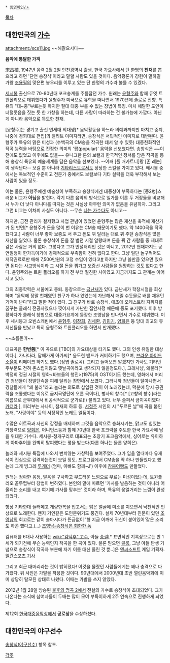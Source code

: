  * [[동명이인/ㅅ]]

[[목차]]
== 대한민국의 [[가수]] ==
attachment:/scs11.jpg
~~해맑으시다~~

'''음악에 통달한 가객'''

宋昌植, [[1947년]] 음력 [[2월 2일]] [[인천광역시]] 출생. 한국 가요사에서 단 한명의 '''천재'''를 뽑으라고 하면 '단연 송창식'이라고 말할 사람도 있을 것이다. 음악평론가 강헌이 말하길 가왕 [[조용필]]의 맞은편 봉우리를 이루고 있는 단 한명의 가수라 불를 수 있겠다.  

[[세시봉]] 출신으로 70-80년대 포크송계를 주름잡던 가수. 원래는 [[윤형주]]와 함께 듀엣 트윈폴리오로 데뷔했다가 윤형주가 미국으로 유학을 떠나면서 1970년에 솔로로 전향. 특유의 "대~충"부르는듯 하지만 절대 대충 부를 수 없는 창법이 특징. 마치 해탈한 도인이 너털웃음을 짓는 듯 한 가창을 하는데, 다른 사람이 따라하는 건 불가능에 가깝다. 아닌게 아니라 음악으로 득도한 천재. 

[윤형주]는 경기고 출신 연세대 의대생[* 음악활동을 하느라 의예과까지만 마치고 중퇴, 나중에 경희대로 편입]의 엘리트 이미지라면, 송창식은 서민적인 이미지로 대변된다. 윤형주가 특유의 맑은 미성과 (수백곡의 CM송을 작곡한 데서 알 수 있듯) 대중친화적인 작곡 능력을 바탕으로 진정한 의미의 '팝(popular)' 음악을 선보였다면. 송창식은 ~~이전에도 없었고 이후에도 없을~~ 유니크한 톤의 보컬과 한국적인 정서를 담은 작곡을 통해 송창식 특유의 예술세계를 담은 음악을 선보였다. --어째 [폴 매카트니]랑 [존 레논]이 생각난다--
보컬 뿐 아니라 [[기타리스트]]로서도 상당한 스킬을 가지고 있다. 쎄시봉 중에서는 독보적인 수준이고 전문가 중에서도 보컬보다 기타 실력을 더욱 부각해서 보는 사람이 있을 정도.

이는 물론, 윤형주에겐 예술성이 부족하고 송창식에겐 대중성이 부족하다는 [중2병]스러운 비교가 '''아님'''을 밝힌다. 각기 다른 음악의 방식으로 일가를 이룬 두 거장들을 비교해서 누가 더 낫다 아니다를 따지는 것은 사실상 아무런 의미가 없음을 유념하자. 그리고 그런 비교는 어차피 사실도 아니다. --무슨 [[나는 가수다]]도 아니고--

하지만, 금전 관리가 철저했고 사업 관념이 있었던 윤형주는 많은 재산을 축적해 재산가가 된 반면[* 윤형주가 돈을 많이 번 이유는 CM송 때문이기도 했다. 약 1400곡을 작곡했다고.] 사람이 너무 좋아 보증도 서 주고 돈도 꿔 달라는 대로 꿔 주던 송창식은 많은 재산을 잃었다. 물론 송창식이 돈을 잘 벌던 시절 알랑대며 돈을 꿔 간 사람들 중 제대로 갚은 사람은 거의 없다. 그렇다고 그가 빈털터리인 것은 아니고, 2012년 현재까지도 공연일정이 한가득이기에 경제적으로 부족함이 전혀 없다고 한다. 그냥 일단 놀구먹어도 저작권료로만 매해 7,500만원의 고정 수입이 있다고[http://news.chosun.com/site/data/html_dir/2011/02/18/2011021801338.html #] 하지만 그냥 쓸만큼 있으면 있으면 된다는 사고방식이라 그 시절 돈을 꿔가고 보증선 사람들을 원망하는 것도 없다고 한다. 윤형주와는 트윈 폴리오를 하기 전 부터 절친한 사이였고 지금까지도 그 관계는 이어지고 있다. 

그의 최종학력은 서울예고 중퇴. 동창으로는 [[금난새]]가 있다. 금난새가 학창시절을 회상하며 "음악에 정말 천재였던 친구가 하나 있었는데 가난해서 매일 수돗물로 배를 채우던 기억이 난다"라고 말한 적이 있다. 그 친구가 바로 송창식. 애초에 오케스트라 지휘자를 꿈꾸는 클래식 전공자였으나 찢어지게 가난한 집안사정 때문에 중도 포기했다. 이후 방황하다가 클래식 창법으로 대중가요계에 등장한 조영남을 만나면서 가수로 데뷔했다. 이후 세시봉과 오빈스캐빈에서 [[윤형주]], [[이장희]], [[김세환]], [[김민기]], [[양희은]] 등 당대 최고의 뮤지션들을 만났고 특히 윤형주와 트윈폴리오를 하면서 만개했다. 

{{{#!html 
<object width="560" height="315"><param name="movie" value="http://www.youtube.com/v/51UmqASIGhM?hl=en_US&amp;version=3"></param><param name="allowFullScreen" value="true"></param><param name="allowscriptaccess" value="always"></param><embed src="http://www.youtube.com/v/51UmqASIGhM?hl=en_US&amp;version=3" type="application/x-shockwave-flash" width="560" height="315" allowscriptaccess="always" allowfullscreen="true"></embed></object> }}}
~~소름돋긔~~

대표곡은 '''한번쯤'''[* 이 곡으로 [TBC]의 가요대상을 타기도 했다. 그의 인생 유일한 대상이다.], 가나다라, 담배가게 아가씨[* 윤도현 밴드가 커버하기도 했으며, [[브라운 아이드 소울]]이 리메이크 하기도 했다.(정엽 솔로곡). 그리고 들어보면 알겠지만 가사도 기타반주부분도 전혀 촌스럽지않고 옛날곡이라고 생각되지 않을정도다.], 고래사냥, 왜불러[* 박정희 정권 시절의 영화<바보들의 행진>(1975)의 OST이기도 했는데, 영화에서 머리 긴 청년들이 장발단속을 피해 달리는 장면에서 쓰였다. 그러니까 청년들이 달아나면서 경찰들에게 "왜 불러"라고 놀리는 의도로 삽입된 것이 이 노래였는데, 덕분에 당시 공권력을 조롱했다는 이유로 금지곡명단에 오른 곡이다], 병사의 향수[* [고향의 향수]라는 이름으로 군부대에서 비공식적으로 군가로(!) 불리고 있다. 너무 슬퍼서 금지곡이였다 [[카더라]] ], 피리부는 사나이, 참새의 하루 등. [[서정주]] 시인의 시 "푸르른 날"에 곡을 붙인 노래, "사랑이야" 등의 서정적인 노래도 일품이다. 

{{{#!html
<object width="560" height="315"><param name="movie" value="http://www.youtube.com/v/9YvWBoUXNr4?hl=en_US&amp;version=3"></param><param name="allowFullScreen" value="true"></param><param name="allowscriptaccess" value="always"></param><embed src="http://www.youtube.com/v/9YvWBoUXNr4?hl=en_US&amp;version=3" type="application/x-shockwave-flash" width="560" height="315" allowscriptaccess="always" allowfullscreen="true"></embed></object>
}}}

{{{#!html
<object width="560" height="315"><param name="movie" value="http://www.youtube.com/v/MQdKKytgLsM?version=3&amp;hl=en_US"></param><param name="allowFullScreen" value="true"></param><param name="allowscriptaccess" value="always"></param><embed src="http://www.youtube.com/v/MQdKKytgLsM?version=3&amp;hl=en_US" type="application/x-shockwave-flash" width="560" height="315" allowscriptaccess="always" allowfullscreen="true"></embed></object>
}}}

수많은 히트곡과 자신의 감정을 배제하며 그것을 음악으로 승화시키는, 맑고도 힘있는 가창력으로 [[양희은]], 어니언스등과 함께 70년대 한국 포크락을 주도한 한국 가요사에 남을 위대한 가수다. 세시봉-청개구리로 대표되는 초창기 포크음악에서, 싱어로는 유이하게 아마추어를 완벽히 탈피했다는 평을 받는다(다른 하나는 물론 양희은).

놀러와 세시봉 특집에 나와서 변치않는 가창력을 보여주었다. 그가 입을 열때마다 유재석이 진심으로 감격하는것이 보일 정도. 프로그램에서 CM송을 딱 하나 만들었다고 했는데 그게 빙그레 [[투게더]] (엄마, 아빠도 함께~♪) 이후에 [[참붕어빵]]도 만들었다.

원래는 정확한 음정, 발음을 구사하고 부드러운 느낌으로 부르는 미성이었는데, 트윈폴리오 끝무렵부터 창법이 변하였다. 본인의 말에 따르면 '가사를 발음하는 것이 아니라 어울리는 소리를 내고 여기에 가사를 맞추는' 것이라 하며, 특유의 웅얼거리는 느낌이 완성되었다. 

항상 기타한대 둘러메고 개량한복을 입고서는 밝은 얼굴에 미소를 지으면서 낙천적인 인상으로 노래한다. 왠지 기인같은 도인분위기도 풍긴다. 실제 70년대부터 친분이 있던 [[조영남]]의 회고로는 같이 술마시다가 뜬금없이 '형 지금 어깨에 귀신이 붙어있어'같은 소리도 하곤 했다고.(...) [http://songcs.tistory.com/entry/%EC%9D%B8%EB%AC%BC%ED%83%90%EA%B5%AC-%EC%A1%B0%EC%98%81%EB%82%A8-%EC%86%A1%EC%B0%BD%EC%8B%9D%EC%9D%80-%ED%9D%AC%ED%95%9C%ED%95%9C-%EB%86%88 조영남-송창식은 희한한 놈]

{{{#!html
<object width="560" height="315"><param name="movie" value="http://www.youtube.com/v/mEKvdk3vdMw?hl=en_US&amp;version=3"></param><param name="allowFullScreen" value="true"></param><param name="allowscriptaccess" value="always"></param><embed src="http://www.youtube.com/v/mEKvdk3vdMw?hl=en_US&amp;version=3" type="application/x-shockwave-flash" width="560" height="315" allowscriptaccess="always" allowfullscreen="true"></embed></object>
}}}

컴퓨터를 6대나 사용하는 [[wiki:"컴덕후" 고수]], 아들 [[송결]][* 표면적인 기록상으로는 만 1세가 되기전에 무슨 능력인지 작곡을 한 곡이 있다. 물론 믿으면 [[골룸]], 그냥 아들 탄생 기념으로 송창식이 작곡자 부분에 자기 이름 대신 올린 것 뿐..]은 [[엔씨소프트]] 게임 기획자.[http://isplus.joins.com/article/article.html?aid=1293254 일간스포츠 기사]

그리고 최근 대머리라는 것이 밝혀졌다! 이것을 몰랐던 사람들에게는 꽤나 충격으로 다가왔다. 위 사진은 가발을 착용한 것이다. 90년대에서 2000년대 초반 열린음악회에 이미 상당히 탈모된 상태로 나왔다. 이때는 가발을 쓰지 않았다. 

2012년 1월 28일 방송된 [[불후의 명곡 2]]에서 전설의 가수로 송창식이 초대되었다. 그가 나온다는 소식에 참여자들이 두배는 많이 모여 부득이하게 2주 연속으로 진행하게 되었다. 

{{{#!html
<object width="560" height="315"><param name="movie" value="http://www.youtube.com/v/mWo6VmRHZTY?hl=en_US&amp;version=3"></param><param name="allowFullScreen" value="true"></param><param name="allowscriptaccess" value="always"></param><embed src="http://www.youtube.com/v/mWo6VmRHZTY?hl=en_US&amp;version=3" type="application/x-shockwave-flash" width="560" height="315" allowscriptaccess="always" allowfullscreen="true"></embed></object>
}}}

제12회 [[한국대중음악상]]에서 '''공로상'''을 수상하셨다.
== 대한민국의 야구선수 ==
[[송창식(야구선수)]] 항목 참조.

[[각주]]
